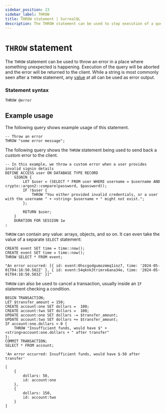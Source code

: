 ```yaml
---
sidebar_position: 23
sidebar_label: THROW
title: THROW statement | SurrealQL
description: The THROW statement can be used to stop execution of a query and return information on the underlying problem
---
```


# `THROW` statement

The `THROW` statement can be used to throw an error in a place where something unexpected is happening. Execution of the query will be aborted and the error will be returned to the client. While a string is most commonly seen after a `THROW` statement, any [value](/docs/surrealql/datamodel/values) at all can be used as error output.

### Statement syntax

```syntax title="SurrealQL Syntax"
THROW @error
```

## Example usage

The following query shows example usage of this statement.

```surql
-- Throw an error
THROW "some error message";
```
The following query shows the `THROW` statement being used to send back a custom error to the client.

```surql
-- In this example, we throw a custom error when a user provides invalid signin details
DEFINE ACCESS user ON DATABASE TYPE RECORD
	SIGNIN {
		LET $user = (SELECT * FROM user WHERE username = $username AND crypto::argon2::compare(password, $password));
		IF !$user {
			THROW "You either provided invalid credentials, or a user with the username " + <string> $username + " might not exist.";
		};

		RETURN $user;
	}
	DURATION FOR SESSION 1w
;
```

`THROW` can contain any value: arrays, objects, and so on. It can even take the value of a separate `SELECT` statement:

```surql
CREATE event SET time = time::now();
CREATE event SET time = time::now();
THROW SELECT * FROM event;
```

```surql title="Response"
"An error occurred: [{ id: event:0hscgodgumozmmq1inz7, time: '2024-05-01T04:18:50.502Z' }, { id: event:54qknk3trimrx6ana34e, time: '2024-05-01T04:18:50.503Z' }]"
```

`THROW` can also be used to cancel a transaction, usually inside an `IF` statement checking a condition.

```surql
BEGIN TRANSACTION;
LET $transfer_amount = 150;
CREATE account:one SET dollars =  100;
CREATE account:two SET dollars =  100;
UPDATE account:one SET dollars -= $transfer_amount;
UPDATE account:two SET dollars += $transfer_amount;
IF account:one.dollars < 0 {
    THROW "Insufficient funds, would have $" + <string>account:one.dollars + " after transfer"
};
COMMIT TRANSACTION;
SELECT * FROM account;
```

```surql title="Output when $transfer_amount set to 150"
'An error occurred: Insufficient funds, would have $-50 after transfer'
```

```surql title="Output when $transfer_amount set to 50"
[
	{
		dollars: 50,
		id: account:one
	},
	{
		dollars: 150,
		id: account:two
	}
]
```
